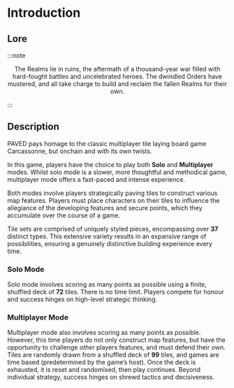# Introduction

## Lore

:::note 
<p align="center">
The Realms lie in ruins, the aftermath of a thousand-year war filled with hard-fought battles and uncelebrated heroes. The dwindled Orders have mustered, and all take charge to build and reclaim the fallen Realms for their own.
</p>
:::

## Description

PAVED pays homage to the classic multiplayer tile laying board game Carcassonne, but onchain and with its own twists.

In this game, players have the choice to play both **Solo** and **Multiplayer** modes. Whilst solo mode is a slower, more thoughtful and methodical game, multiplayer mode offers a fast-paced and intense experience.

Both modes involve players strategically paving tiles to construct various map features. Players must place characters on their tiles to influence the allegiance of the developing features and secure points, which they accumulate over the course of a game.

Tile sets are comprised of uniquely styled pieces, encompassing over **37** distinct types. This extensive variety results in an expansive range of possibilities, ensuring a genuinely distinctive building experience every time.

### Solo Mode

Solo mode involves scoring as many points as possible using a finite, shuffled deck of **72** tiles. There is no time limit. Players compete for honour and success hinges on high-level strategic thinking.

### Multiplayer Mode

Multiplayer mode also involves scoring as many points as possible. However, this time players do not only construct map features, but have the opportunity to challenge _other_ players features, and must defend their own. Tiles are randomly drawn from a shuffled deck of **99** tiles, and games are time based (predetermined by the game’s host). Once the deck is exhausted, it is reset and randomised, then play continues. Beyond individual strategy, success hinges on shrewd tactics and decisiveness.
